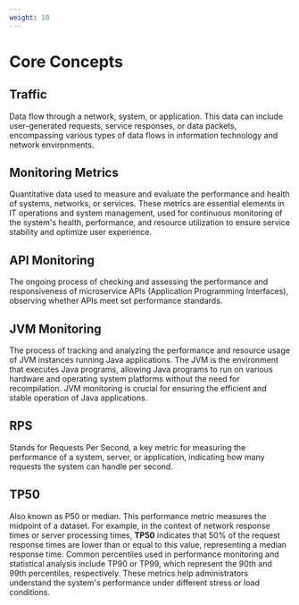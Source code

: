 ```yaml
---
weight: 10
---
```


# Core Concepts

## Traffic

Data flow through a network, system, or application. This data can include user-generated requests, service responses, or data packets, encompassing various types of data flows in information technology and network environments.

## Monitoring Metrics

Quantitative data used to measure and evaluate the performance and health of systems, networks, or services. These metrics are essential elements in IT operations and system management, used for continuous monitoring of the system's health, performance, and resource utilization to ensure service stability and optimize user experience.

## API Monitoring

The ongoing process of checking and assessing the performance and responsiveness of microservice APIs (Application Programming Interfaces), observing whether APIs meet set performance standards.

## JVM Monitoring

The process of tracking and analyzing the performance and resource usage of JVM instances running Java applications. The JVM is the environment that executes Java programs, allowing Java programs to run on various hardware and operating system platforms without the need for recompilation. JVM monitoring is crucial for ensuring the efficient and stable operation of Java applications.

## RPS

Stands for Requests Per Second, a key metric for measuring the performance of a system, server, or application, indicating how many requests the system can handle per second.

## TP50

Also known as P50 or median. This performance metric measures the midpoint of a dataset. For example, in the context of network response times or server processing times, **TP50** indicates that 50% of the request response times are lower than or equal to this value, representing a median response time. Common percentiles used in performance monitoring and statistical analysis include TP90 or TP99, which represent the 90th and 99th percentiles, respectively. These metrics help administrators understand the system's performance under different stress or load conditions.